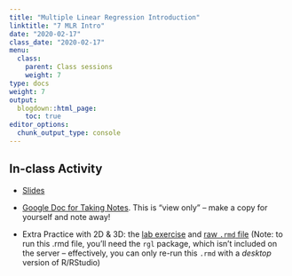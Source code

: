 ```yaml
---
title: "Multiple Linear Regression Introduction"
linktitle: "7 MLR Intro"
date: "2020-02-17"
class_date: "2020-02-17"
menu:
  class:
    parent: Class sessions
    weight: 7
type: docs
weight: 7
output:
  blogdown::html_page:
    toc: true
editor_options: 
  chunk_output_type: console
---
```


## In-class Activity

- [Slides](http://sds291.netlify.com/07/07_Lecture_Slides.html)

- [Google Doc for Taking Notes](https://docs.google.com/document/d/1jduEDFO4oYwXkDHHg3q9zJQBnIVzlaaXrdFbd2kzIEA/edit?usp=sharing). This is "view only" -- make a copy for yourself and note away!

- Extra Practice with 2D & 3D: the [lab exercise](http://sds291.netlify.com/07/AccordPrice3DPractice.html) and [raw `.rmd` file](http://sds291.netlify.com/07/AccordPrice3DPractice.rmd) (Note: to run this .rmd file, you'll need the `rgl` package, which isn't included on the server -- effectively, you can only re-run this `.rmd` with a *desktop* version of R/RStudio)
